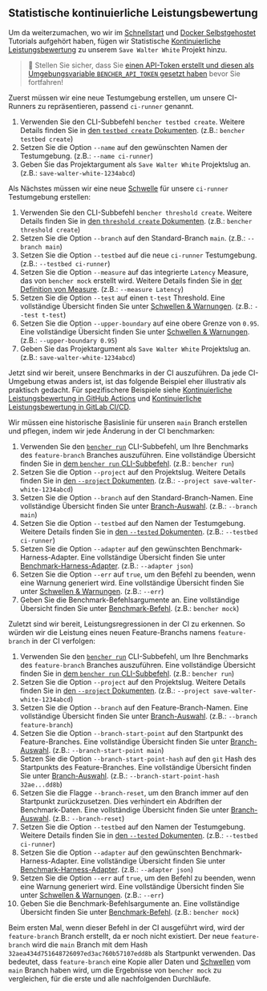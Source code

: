 
## Statistische kontinuierliche Leistungsbewertung

Um da weiterzumachen, wo wir im
[Schnellstart][quick start] und [Docker Selbstgehostet][docker self-hosted] Tutorials aufgehört haben,
fügen wir Statistische [Kontinuierliche Leistungsbewertung][continuous benchmarking] zu unserem `Save Walter White` Projekt hinzu.

> 🐰 Stellen Sie sicher, dass Sie
> [einen API-Token erstellt und diesen als Umgebungsvariable `BENCHER_API_TOKEN` gesetzt haben][create an api token]
> bevor Sie fortfahren!

Zuerst müssen wir eine neue Testumgebung erstellen, um unsere CI-Runners zu repräsentieren, passend `ci-runner` genannt.

<TestbedCreate />

1. Verwenden Sie den CLI-Subbefehl `bencher testbed create`.
   Weitere Details finden Sie in [den `testbed create` Dokumenten][testbed create].
   (z.B.: `bencher testbed create`)
2. Setzen Sie die Option `--name` auf den gewünschten Namen der Testumgebung.
   (z.B.: `--name ci-runner`)
3. Geben Sie das Projektargument als `Save Walter White` Projektslug an.
   (z.B.: `save-walter-white-1234abcd`)

Als Nächstes müssen wir eine neue [Schwelle][thresholds] für unsere `ci-runner` Testumgebung erstellen:

<ThresholdCreateStatistical />

1. Verwenden Sie den CLI-Subbefehl `bencher threshold create`.
   Weitere Details finden Sie in [den `threshold create` Dokumenten][threshold create].
   (z.B.: `bencher threshold create`)
2. Setzen Sie die Option `--branch` auf den Standard-Branch `main`.
   (z.B.: `--branch main`)
3. Setzen Sie die Option `--testbed` auf die neue `ci-runner` Testumgebung.
   (z.B.: `--testbed ci-runner`)
4. Setzen Sie die Option `--measure` auf das integrierte `Latency` Measure, das von `bencher mock` erstellt wird.
   Weitere Details finden Sie in [der Definition von Measure][measure].
   (z.B.: `--measure Latency`)
5. Setzen Sie die Option `--test` auf einen `t-test` Threshold.
   Eine vollständige Übersicht finden Sie unter [Schwellen & Warnungen][t-test].
   (z.B.: `--test t-test`)
6. Setzen Sie die Option `--upper-boundary` auf eine obere Grenze von `0.95`.
   Eine vollständige Übersicht finden Sie unter [Schwellen & Warnungen][t-test upper boundary].
   (z.B.: `--upper-boundary 0.95`)
7. Geben Sie das Projektargument als `Save Walter White` Projektslug an.
   (z.B.: `save-walter-white-1234abcd`)

Jetzt sind wir bereit, unsere Benchmarks in der CI auszuführen.
Da jede CI-Umgebung etwas anders ist,
ist das folgende Beispiel eher illustrativ als praktisch gedacht.
Für spezifischere Beispiele siehe [Kontinuierliche Leistungsbewertung in GitHub Actions][github actions]
und [Kontinuierliche Leistungsbewertung in GitLab CI/CD][gitlab ci/cd].

Wir müssen eine historische Basislinie für unseren `main` Branch erstellen und pflegen, indem wir jede Änderung in der CI benchmarken:

<RunMainStatistical />

1. Verwenden Sie den <code><a href="/de/docs/explanation/bencher-run/">bencher run</a></code> CLI-Subbefehl,
   um Ihre Benchmarks des `feature-branch` Branches auszuführen.
   Eine vollständige Übersicht finden Sie in [dem `bencher run` CLI-Subbefehl][bencher run].
   (z.B.: `bencher run`)
2. Setzen Sie die Option `--project` auf den Projektslug.
   Weitere Details finden Sie in [den `--project` Dokumenten][project option].
   (z.B.: `--project save-walter-white-1234abcd`)
3. Setzen Sie die Option `--branch` auf den Standard-Branch-Namen.
   Eine vollständige Übersicht finden Sie unter [Branch-Auswahl][branch selection branch].
   (z.B.: `--branch main`)
4. Setzen Sie die Option `--testbed` auf den Namen der Testumgebung.
   Weitere Details finden Sie in [den `--tested` Dokumenten][testbed option].
   (z.B.: `--testbed ci-runner`)
5. Setzen Sie die Option `--adapter` auf den gewünschten Benchmark-Harness-Adapter.
   Eine vollständige Übersicht finden Sie unter [Benchmark-Harness-Adapter][adapters].
   (z.B.: `--adapter json`)
6. Setzen Sie die Option `--err` auf `true`, um den Befehl zu beenden, wenn eine Warnung generiert wird.
   Eine vollständige Übersicht finden Sie unter [Schwellen & Warnungen][alerts].
   (z.B.: `--err`)
7. Geben Sie die Benchmark-Befehlsargumente an.
   Eine vollständige Übersicht finden Sie unter [Benchmark-Befehl][command argument].
   (z.B.: `bencher mock`)

Zuletzt sind wir bereit, Leistungsregressionen in der CI zu erkennen.
So würden wir die Leistung eines neuen Feature-Branchs namens `feature-branch` in der CI verfolgen:

<RunFeatureStatistical />

1. Verwenden Sie den <code><a href="/de/docs/explanation/bencher-run/">bencher run</a></code> CLI-Subbefehl,
   um Ihre Benchmarks des `feature-branch` Branches auszuführen.
   Eine vollständige Übersicht finden Sie in [dem `bencher run` CLI-Subbefehl][bencher run].
   (z.B.: `bencher run`)
2. Setzen Sie die Option `--project` auf den Projektslug.
   Weitere Details finden Sie in [den `--project` Dokumenten][project option].
   (z.B.: `--project save-walter-white-1234abcd`)
3. Setzen Sie die Option `--branch` auf den Feature-Branch-Namen.
   Eine vollständige Übersicht finden Sie unter [Branch-Auswahl][branch selection branch].
   (z.B.: `--branch feature-branch`)
4. Setzen Sie die Option `--branch-start-point` auf den Startpunkt des Feature-Branches.
   Eine vollständige Übersicht finden Sie unter [Branch-Auswahl][branch selection start point].
   (z.B.: `--branch-start-point main`)
5. Setzen Sie die Option `--branch-start-point-hash` auf den `git` Hash des Startpunkts des Feature-Branches.
   Eine vollständige Übersicht finden Sie unter [Branch-Auswahl][branch selection start point hash].
   (z.B.: `--branch-start-point-hash 32ae...dd8b`)
6. Setzen Sie die Flagge `--branch-reset`, um den Branch immer auf den Startpunkt zurückzusetzen.
   Dies verhindert ein Abdriften der Benchmark-Daten.
   Eine vollständige Übersicht finden Sie unter [Branch-Auswahl][branch selection branch reset].
   (z.B.: `--branch-reset`)
7. Setzen Sie die Option `--testbed` auf den Namen der Testumgebung.
   Weitere Details finden Sie in [den `--tested` Dokumenten][testbed option].
   (z.B.: `--testbed ci-runner`)
8. Setzen Sie die Option `--adapter` auf den gewünschten Benchmark-Harness-Adapter.
   Eine vollständige Übersicht finden Sie unter [Benchmark-Harness-Adapter][adapters].
   (z.B.: `--adapter json`)
9. Setzen Sie die Option `--err` auf `true`, um den Befehl zu beenden, wenn eine Warnung generiert wird.
   Eine vollständige Übersicht finden Sie unter [Schwellen & Warnungen][alerts].
   (z.B.: `--err`)
10. Geben Sie die Benchmark-Befehlsargumente an.
    Eine vollständige Übersicht finden Sie unter [Benchmark-Befehl][command argument].
    (z.B.: `bencher mock`)

Beim ersten Mal, wenn dieser Befehl in der CI ausgeführt wird,
wird der `feature-branch` Branch erstellt, da er noch nicht existiert.
Der neue `feature-branch` wird die `main` Branch
mit dem Hash `32aea434d751648726097ed3ac760b57107edd8b` als Startpunkt verwenden.
Das bedeutet, dass `feature-branch` eine Kopie aller Daten und [Schwellen][thresholds]
vom `main` Branch haben wird, um die Ergebnisse von `bencher mock` zu vergleichen,
für die erste und alle nachfolgenden Durchläufe.

[quick start]: /de/docs/tutorial/quick-start/
[docker self-hosted]: /de/docs/tutorial/docker/
[continuous benchmarking]: /de/docs/explanation/continuous-benchmarking/
[create an api token]: /de/docs/tutorial/quick-start/#create-an-api-token
[testbed create]: /de/docs/api/projects/testbeds/#post-v0projectsprojecttestbeds
[thresholds]: /de/docs/explanation/thresholds/
[threshold create]: /de/docs/api/projects/thresholds/#post-v0projectsprojectthresholds
[measure]: /de/docs/explanation/benchmarking/#measure
[t-test]: /de/docs/explanation/thresholds/#t-test-thresholds
[t-test upper boundary]: /de/docs/explanation/thresholds/#t-test-threshold-upper-boundary
[github actions]: /de/docs/how-to/github-actions/
[gitlab ci/cd]: /de/docs/how-to/gitlab-ci-cd/
[bencher run]: /de/docs/explanation/bencher-run/
[project option]: /de/docs/explanation/bencher-run/#--project-project
[branch selection branch]: /de/docs/explanation/branch-selection/#--branch-branch
[testbed option]: /de/docs/explanation/bencher-run/#--testbed-testbed
[adapters]: /de/docs/explanation/adapters/
[alerts]: /de/docs/explanation/thresholds/#alerts
[command argument]: /de/docs/explanation/bencher-run/#benchmark-command
[branch selection start point]: /de/docs/explanation/branch-selection/#--branch-start-point-branch
[branch selection start point hash]: /de/docs/explanation/branch-selection/#--branch-start-point-hash-hash
[branch selection branch reset]: /de/docs/explanation/branch-selection/#--branch-reset